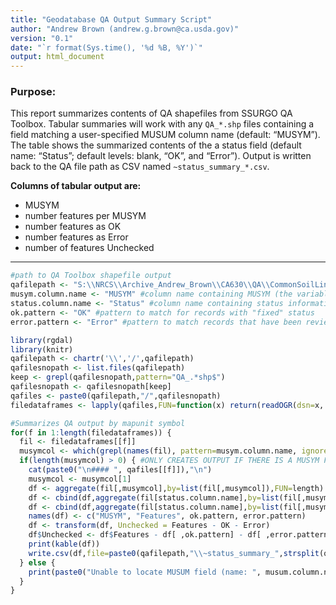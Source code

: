 ```yaml
---
title: "Geodatabase QA Output Summary Script"
author: "Andrew Brown (andrew.g.brown@ca.usda.gov)"
version: "0.1"
date: "`r format(Sys.time(), '%d %B, %Y')`"
output: html_document
---
```

### Purpose:
This report summarizes contents of QA shapefiles from SSURGO QA Toolbox. Tabular summaries will work with any `QA_*.shp` files containing a field matching a user-specified MUSUM column name (default: "MUSYM"). The table shows the summarized contents of the a status field (default name: "Status"; default levels: blank, "OK", and "Error"). Output is written back to the QA file path as CSV named `~status_summary_*.csv`.

__Columns of tabular output are:__

*  MUSYM
*  number features per MUSYM
*  number features as OK
*  number features as Error
*  number of features Unchecked
          
____

```r
#path to QA Toolbox shapefile output
qafilepath <- "S:\\NRCS\\Archive_Andrew_Brown\\CA630\\QA\\CommonSoilLines\\20171120"
musym.column.name <- "MUSYM" #column name containing MUSYM (the variable you are stratifying on)
status.column.name <- "Status" #column name containing status information you would like to summarize by MUSYM
ok.pattern <- "OK" #pattern to match for records with "fixed" status
error.pattern <- "Error" #pattern to match records that have been reviewed and determined to be an error needing further attention
```

```r
library(rgdal)
library(knitr)
qafilepath <- chartr('\\','/',qafilepath) 
qafilesnopath <- list.files(qafilepath)
keep <- grepl(qafilesnopath,pattern="QA_.*shp$")
qafilesnopath <- qafilesnopath[keep]
qafiles <- paste0(qafilepath,"/",qafilesnopath)
filedataframes <- lapply(qafiles,FUN=function(x) return(readOGR(dsn=x, verbose=F)@data))

#Summarizes QA output by mapunit symbol
for(f in 1:length(filedataframes)) {
  fil <- filedataframes[[f]]
  musymcol <- which(grepl(names(fil), pattern=musym.column.name, ignore.case = T))
  if(length(musymcol) > 0) { #ONLY CREATES OUTPUT IF THERE IS A MUSYM FIELD TO STRATIFY ON!
    cat(paste0("\n#### ", qafiles[[f]]),"\n")
    musymcol <- musymcol[1]
    df <- aggregate(fil[,musymcol],by=list(fil[,musymcol]),FUN=length)
    df <- cbind(df,aggregate(fil[status.column.name],by=list(fil[,musymcol]),FUN=function(x) return(sum(as.numeric(grepl(x, pattern=ok.pattern)))))[,2])
    df <- cbind(df,aggregate(fil[status.column.name],by=list(fil[,musymcol]),FUN=function(x) return(sum(as.numeric(grepl(x, pattern=error.pattern)))))[,2])
    names(df) <- c("MUSYM", "Features", ok.pattern, error.pattern)
    df <- transform(df, Unchecked = Features - OK - Error)
    df$Unchecked <- df$Features - df[ ,ok.pattern] - df[ ,error.pattern]
    print(kable(df))
    write.csv(df,file=paste0(qafilepath,"\\~status_summary_",strsplit(qafilesnopath[[f]],"\\.")[[1]][1],".csv"))
  } else {
    print(paste0("Unable to locate MUSUM field (name: ", musum.column.name))
  }
}
```

